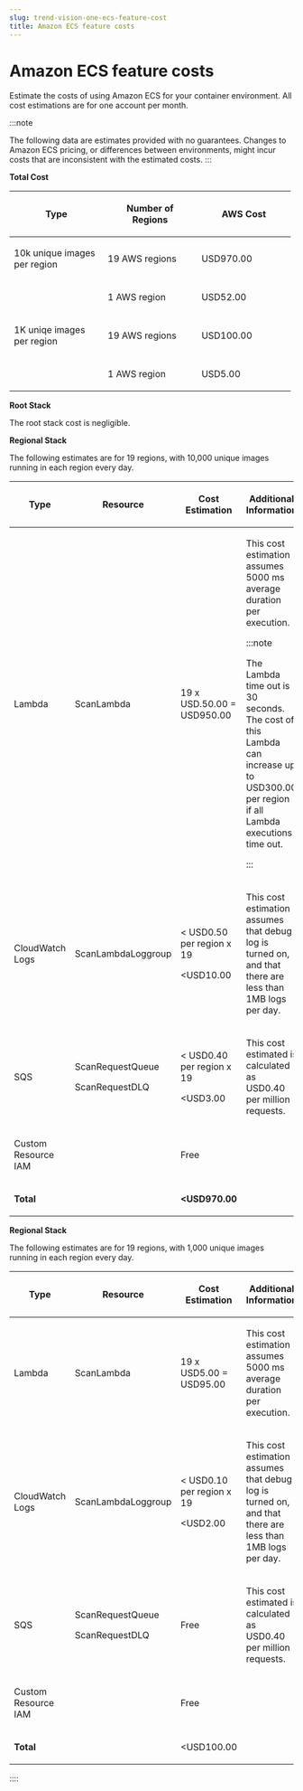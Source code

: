 ```yaml
---
slug: trend-vision-one-ecs-feature-cost
title: Amazon ECS feature costs
---
```

# Amazon ECS feature costs

Estimate the costs of using Amazon ECS for your container environment. All cost estimations are for one account per month.

:::note

The following data are estimates provided with no guarantees. Changes to Amazon ECS pricing, or differences between environments, might incur costs that are inconsistent with the estimated costs.
:::

**Total Cost**

<table style="width:99%;">
<colgroup>
<col style="width: 33%" />
<col style="width: 33%" />
<col style="width: 33%" />
</colgroup>
<thead>
<tr>
<th><p>Type</p></th>
<th><p>Number of Regions</p></th>
<th><p>AWS Cost</p></th>
</tr>
</thead>
<tbody>
<tr>
<td><p>10k unique images per region</p></td>
<td><p>19 AWS regions</p></td>
<td><p>USD970.00</p></td>
</tr>
<tr>
<td> </td>
<td><p>1 AWS region</p></td>
<td><p>USD52.00</p></td>
</tr>
<tr>
<td><p>1K uniqe images per region</p></td>
<td><p>19 AWS regions</p></td>
<td><p>USD100.00</p></td>
</tr>
<tr>
<td> </td>
<td><p>1 AWS region</p></td>
<td><p>USD5.00</p></td>
</tr>
</tbody>
</table>

**Root Stack**

The root stack cost is negligible.

**Regional Stack**

The following estimates are for 19 regions, with 10,000 unique images running in each region every day.

<table>
<colgroup>
<col style="width: 25%" />
<col style="width: 25%" />
<col style="width: 25%" />
<col style="width: 25%" />
</colgroup>
<thead>
<tr>
<th><p>Type</p></th>
<th><p>Resource</p></th>
<th><p>Cost Estimation</p></th>
<th>Additional Information</th>
</tr>
</thead>
<tbody>
<tr>
<td><p>Lambda</p></td>
<td><p>ScanLambda</p></td>
<td><p>19 x USD.50.00 = USD950.00</p></td>
<td><p>This cost estimation assumes 5000 ms average duration per execution.</p>


:::note

The Lambda time out is 30 seconds. The cost of this Lambda can increase up to USD300.00 per region if all Lambda executions time out.


:::

</td>
</tr>
<tr>
<td><p>CloudWatch Logs</p></td>
<td><p>ScanLambdaLoggroup</p></td>
<td><p>&lt; USD0.50 per region x 19</p>
<p>&lt;USD10.00</p></td>
<td><p>This cost estimation assumes that debug log is turned on, and that there are less than 1MB logs per day.</p></td>
</tr>
<tr>
<td><p>SQS</p></td>
<td><p>ScanRequestQueue</p>
<p>ScanRequestDLQ</p></td>
<td><p>&lt; USD0.40 per region x 19</p>
<p>&lt;USD3.00</p></td>
<td><p>This cost estimated is calculated as USD0.40 per million requests.</p></td>
</tr>
<tr>
<td><p>Custom Resource IAM</p></td>
<td> </td>
<td><p>Free</p></td>
<td> </td>
</tr>
<tr>
<td><p><strong>Total</strong></p></td>
<td> </td>
<td><strong>&lt;USD970.00</strong></td>
<td> </td>
</tr>
</tbody>
</table>

**Regional Stack**

The following estimates are for 19 regions, with 1,000 unique images running in each region every day.

<table>
<colgroup>
<col style="width: 25%" />
<col style="width: 25%" />
<col style="width: 25%" />
<col style="width: 25%" />
</colgroup>
<thead>
<tr>
<th><p>Type</p></th>
<th><p>Resource</p></th>
<th><p>Cost Estimation</p></th>
<th><p>Additional Information</p></th>
</tr>
</thead>
<tbody>
<tr>
<td><p>Lambda</p></td>
<td><p>ScanLambda</p></td>
<td><p>19 x USD5.00 = USD95.00</p></td>
<td><p>This cost estimation assumes 5000 ms average duration per execution.</p></td>
</tr>
<tr>
<td><p>CloudWatch Logs</p></td>
<td><p>ScanLambdaLoggroup</p></td>
<td><p>&lt; USD0.10 per region x 19</p>
<p>&lt;USD2.00</p></td>
<td><p>This cost estimation assumes that debug log is turned on, and that there are less than 1MB logs per day.</p></td>
</tr>
<tr>
<td><p>SQS</p></td>
<td><p>ScanRequestQueue</p>
<p>ScanRequestDLQ</p></td>
<td><p>Free</p></td>
<td><p>This cost estimated is calculated as USD0.40 per million requests.</p></td>
</tr>
<tr>
<td><p>Custom Resource IAM</p></td>
<td> </td>
<td><p>Free</p></td>
<td> </td>
</tr>
<tr>
<td><p><strong>Total</strong></p></td>
<td> </td>
<td><p>&lt;USD100.00</p></td>
<td> </td>
</tr>
</tbody>
</table>
::::
